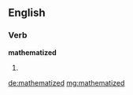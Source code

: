==English==

===Verb===
'''mathematized'''

# {{past of|mathematize}}

[[de:mathematized]]
[[mg:mathematized]]